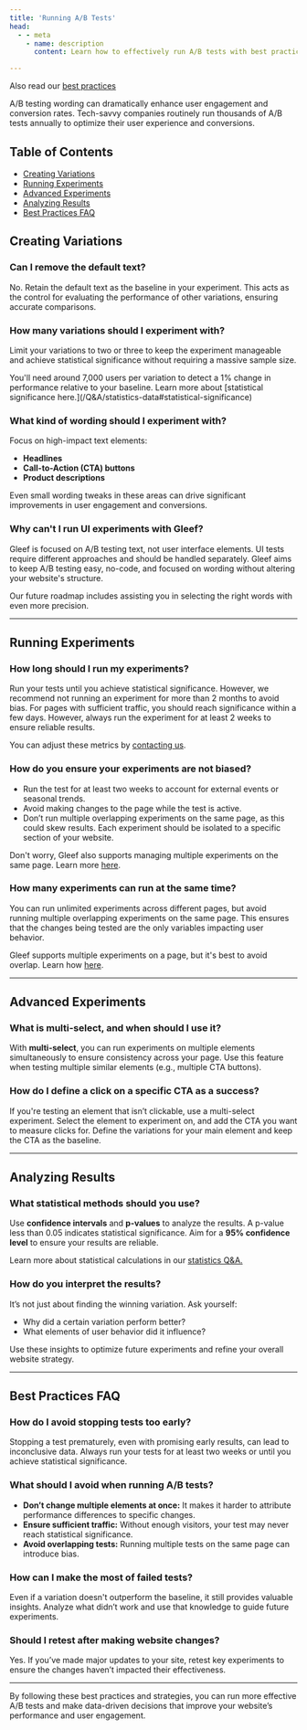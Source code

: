 ```yaml
---
title: 'Running A/B Tests'
head:
  - - meta
    - name: description
      content: Learn how to effectively run A/B tests with best practices, tips on creating variations, running experiments, avoiding bias, and analyzing results.

---
```


<Tip>Also read our [best practices](/best-practices)</Tip>

A/B testing wording can dramatically enhance user engagement and conversion rates. Tech-savvy companies routinely run thousands of A/B tests annually to optimize their user experience and conversions.

## Table of Contents
- [Creating Variations](#creating-variations)
- [Running Experiments](#running-experiments)
- [Advanced Experiments](#advanced-experiments)
- [Analyzing Results](#analyzing-results)
- [Best Practices FAQ](#best-practices-faq)

## Creating Variations

### Can I remove the default text?
No. Retain the default text as the baseline in your experiment. This acts as the control for evaluating the performance of other variations, ensuring accurate comparisons.

### How many variations should I experiment with?
Limit your variations to two or three to keep the experiment manageable and achieve statistical significance without requiring a massive sample size.

<Info>
    You'll need around 7,000 users per variation to detect a 1% change in performance relative to your baseline. Learn more about [statistical significance here.](/Q&A/statistics-data#statistical-significance)
</Info>

### What kind of wording should I experiment with?
Focus on high-impact text elements:
- **Headlines**
- **Call-to-Action (CTA) buttons**
- **Product descriptions**

Even small wording tweaks in these areas can drive significant improvements in user engagement and conversions.

### Why can't I run UI experiments with Gleef?
Gleef is focused on A/B testing text, not user interface elements. UI tests require different approaches and should be handled separately. Gleef aims to keep A/B testing easy, no-code, and focused on wording without altering your website's structure.

Our future roadmap includes assisting you in selecting the right words with even more precision.

---

## Running Experiments

### How long should I run my experiments?
Run your tests until you achieve statistical significance. However, we recommend not running an experiment for more than 2 months to avoid bias. For pages with sufficient traffic, you should reach significance within a few days. However, always run the experiment for at least 2 weeks to ensure reliable results.

<Tip>You can adjust these metrics by [contacting us](mailto:support@gleef.eu).</Tip>

### How do you ensure your experiments are not biased?
- Run the test for at least two weeks to account for external events or seasonal trends.
- Avoid making changes to the page while the test is active.
- Don’t run multiple overlapping experiments on the same page, as this could skew results. Each experiment should be isolated to a specific section of your website.

<Tip>Don't worry, Gleef also supports managing multiple experiments on the same page. Learn more [here](TK).</Tip>

### How many experiments can run at the same time?
You can run unlimited experiments across different pages, but avoid running multiple overlapping experiments on the same page. This ensures that the changes being tested are the only variables impacting user behavior.

<Tip>Gleef supports multiple experiments on a page, but it's best to avoid overlap. Learn how [here](TK).</Tip>

---

## Advanced Experiments

### What is multi-select, and when should I use it?
With **multi-select**, you can run experiments on multiple elements simultaneously to ensure consistency across your page. Use this feature when testing multiple similar elements (e.g., multiple CTA buttons).

### How do I define a click on a specific CTA as a success?
If you're testing an element that isn’t clickable, use a multi-select experiment. Select the element to experiment on, and add the CTA you want to measure clicks for. Define the variations for your main element and keep the CTA as the baseline.

---

## Analyzing Results

### What statistical methods should you use?
Use **confidence intervals** and **p-values** to analyze the results. A p-value less than 0.05 indicates statistical significance. Aim for a **95% confidence level** to ensure your results are reliable.

<Info>Learn more about statistical calculations in our [statistics Q&A.](/Q&A/statistics-data)</Info>

### How do you interpret the results?
It’s not just about finding the winning variation. Ask yourself:
- Why did a certain variation perform better?
- What elements of user behavior did it influence?

Use these insights to optimize future experiments and refine your overall website strategy.

---

## Best Practices FAQ

### How do I avoid stopping tests too early?
Stopping a test prematurely, even with promising early results, can lead to inconclusive data. Always run your tests for at least two weeks or until you achieve statistical significance.

### What should I avoid when running A/B tests?
- **Don’t change multiple elements at once:** It makes it harder to attribute performance differences to specific changes.
- **Ensure sufficient traffic:** Without enough visitors, your test may never reach statistical significance.
- **Avoid overlapping tests:** Running multiple tests on the same page can introduce bias.

### How can I make the most of failed tests?
Even if a variation doesn't outperform the baseline, it still provides valuable insights. Analyze what didn’t work and use that knowledge to guide future experiments.

### Should I retest after making website changes?
Yes. If you’ve made major updates to your site, retest key experiments to ensure the changes haven’t impacted their effectiveness.

---

By following these best practices and strategies, you can run more effective A/B tests and make data-driven decisions that improve your website’s performance and user engagement.